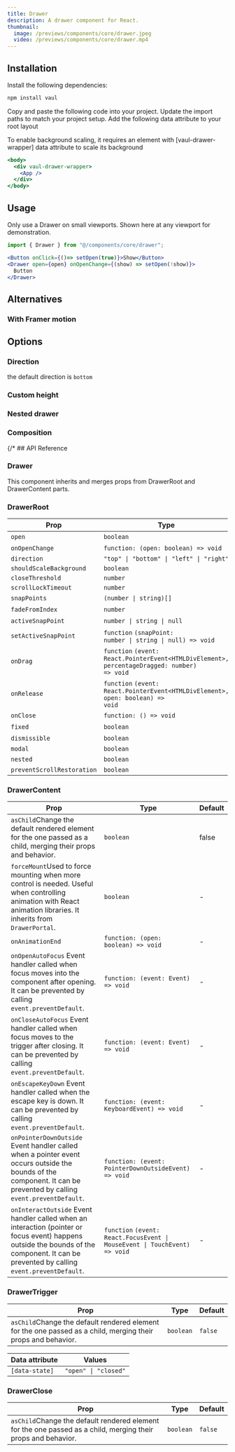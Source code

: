 ```yaml
---
title: Drawer
description: A drawer component for React.
thumbnail:
  image: /previews/components/core/drawer.jpeg
  video: /previews/components/core/drawer.mp4
---
```


<ComponentPreview name="demos/components/core/drawer/basic" />

## Installation

<Steps>
  <Step>Install the following dependencies:</Step>

```bash
npm install vaul
```

<Step>Copy and paste the following code into your project.</Step>
<ComponentSource name="components/core/default/drawer" />
<Step>Update the import paths to match your project setup.</Step>
<Step>Add the following data attribute to your root layout</Step>

To enable background scaling, it requires an element with \[vaul-drawer-wrapper\] data attribute to scale its background

```jsx
<body>
  <div vaul-drawer-wrapper>
    <App />
  </div>
</body>
```

</Steps>

## Usage

Only use a Drawer on small viewports. Shown here at any viewport for demonstration.

```jsx
import { Drawer } from "@/components/core/drawer";
```

```jsx
<Button onClick={()=> setOpen(true)}>Show</Button>
<Drawer open={open} onOpenChange={(show) => setOpen(!show)}>
  Button
</Drawer>
```

## Alternatives

### With Framer motion

<ComponentPreview name="demos/components/core/drawer/with-framer" />

## Options

### Direction

the default direction is `bottom`

<ComponentPreview name="demos/components/core/drawer/directions" />

### Custom height

<ComponentPreview name="demos/components/core/drawer/custom-height" />

### Nested drawer

<ComponentPreview name="demos/components/core/drawer/nested-drawer" />

### Composition

<ComponentPreview name="demos/components/core/drawer/composition" />
{/* 
## API Reference

### Drawer

This component inherits and merges props from DrawerRoot and DrawerContent parts.

### DrawerRoot

| Prop                       | Type                                                                                                                                        | Default    |
| -------------------------- | ------------------------------------------------------------------------------------------------------------------------------------------- | ---------- |
| `open`                     | `boolean`                                                                                                                                   | -          |
| `onOpenChange`             | `function: (open: boolean) => void`                                                                                                         | -          |
| `direction`                | `"top" \| "bottom" \| "left" \| "right"`                                                                                                    | `"bottom"` |
| `shouldScaleBackground`    | `boolean`                                                                                                                                   | `true`     |
| `closeThreshold`           | `number`                                                                                                                                    | `0.25`     |
| `scrollLockTimeout`        | `number`                                                                                                                                    | `100`      |
| `snapPoints`               | `(number \| string)[]`                                                                                                                      | -          |
| `fadeFromIndex`            | `number`                                                                                                                                    | -          |
| `activeSnapPoint`          | `number \| string \| null`                                                                                                                  | -          |
| `setActiveSnapPoint`       | `function` <Info className="max-w-none"><Code>(snapPoint: number \| string \| null) => void</Code></Info>                                   | -          |
| `onDrag`                   | `function` <Info className="max-w-none"><Code>(event: React.PointerEvent\<HTMLDivElement>, percentageDragged: number) => void</Code></Info> | -          |
| `onRelease`                | `function` <Info className="max-w-none"><Code>(event: React.PointerEvent\<HTMLDivElement>, open: boolean) => void</Code></Info>             | -          |
| `onClose`                  | `function: () => void`                                                                                                                      | -          |
| `fixed`                    | `boolean`                                                                                                                                   | -          |
| `dismissible`              | `boolean`                                                                                                                                   | -          |
| `modal`                    | `boolean`                                                                                                                                   | `true`     |
| `nested`                   | `boolean`                                                                                                                                   | -          |
| `preventScrollRestoration` | `boolean`                                                                                                                                   | `true`     |

### DrawerContent

| Prop                                                                                                                                                                                                              | Type                                                                                               | Default |
| ----------------------------------------------------------------------------------------------------------------------------------------------------------------------------------------------------------------- | -------------------------------------------------------------------------------------------------- | ------- |
| `asChild`<Info>Change the default rendered element for the one passed as a child, merging their props and behavior.</Info>                                                                                        | `boolean`                                                                                          | false   |
| `forceMount`<Info>Used to force mounting when more control is needed. Useful when controlling animation with React animation libraries. It inherits from <Code>DrawerPortal</Code>.</Info>                        | `boolean`                                                                                          | -       |
| `onAnimationEnd`                                                                                                                                                                                                  | `function: (open: boolean) => void`                                                                | -       |
| `onOpenAutoFocus` <Info>Event handler called when focus moves into the component after opening. It can be prevented by calling <Code>event.preventDefault</Code>.</Info>                                          | `function: (event: Event) => void`                                                                 | -       |
| `onCloseAutoFocus` <Info>Event handler called when focus moves to the trigger after closing. It can be prevented by calling <Code>event.preventDefault</Code>.</Info>                                             | `function: (event: Event) => void`                                                                 | -       |
| `onEscapeKeyDown` <Info>Event handler called when the escape key is down. It can be prevented by calling <Code>event.preventDefault</Code>.</Info>                                                                | `function: (event: KeyboardEvent) => void`                                                         | -       |
| `onPointerDownOutside` <Info>Event handler called when a pointer event occurs outside the bounds of the component. It can be prevented by calling <Code>event.preventDefault</Code>.</Info>                       | `function: (event: PointerDownOutsideEvent) => void`                                               | -       |
| `onInteractOutside` <Info>Event handler called when an interaction (pointer or focus event) happens outside the bounds of the component. It can be prevented by calling <Code>event.preventDefault</Code>.</Info> | `function` <Info><Code>(event: React.FocusEvent \| MouseEvent \| TouchEvent) => void</Code></Info> | -       |

### DrawerTrigger

| Prop                                                                                                                       | Type      | Default |
| -------------------------------------------------------------------------------------------------------------------------- | --------- | ------- |
| `asChild`<Info>Change the default rendered element for the one passed as a child, merging their props and behavior.</Info> | `boolean` | `false` |

| Data attribute | Values               |
| -------------- | -------------------- |
| `[data-state]` | `"open" \| "closed"` |

### DrawerClose

| Prop                                                                                                                       | Type      | Default |
| -------------------------------------------------------------------------------------------------------------------------- | --------- | ------- |
| `asChild`<Info>Change the default rendered element for the one passed as a child, merging their props and behavior.</Info> | `boolean` | `false` | */}
